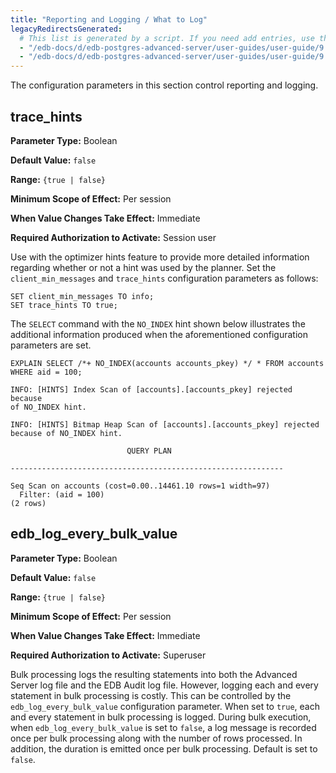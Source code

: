 ```yaml
---
title: "Reporting and Logging / What to Log"
legacyRedirectsGenerated:
  # This list is generated by a script. If you need add entries, use the `legacyRedirects` key.
  - "/edb-docs/d/edb-postgres-advanced-server/user-guides/user-guide/9.6/EDB_Postgres_Advanced_Server_Guide.1.15.html"
  - "/edb-docs/d/edb-postgres-advanced-server/user-guides/user-guide/9.5/EDB_Postgres_Enterprise_Guide.1.015.html"
---
```


<div id="reporting_and_logging_what_to_log" class="registered_link"></div>

The configuration parameters in this section control reporting and logging.

## trace_hints

**Parameter Type:** Boolean

**Default Value:** `false`

**Range:** `{true | false}`

**Minimum Scope of Effect:** Per session

**When Value Changes Take Effect:** Immediate

**Required Authorization to Activate:** Session user

Use with the optimizer hints feature to provide more detailed information regarding whether or not a hint was used by the planner. Set the `client_min_messages` and `trace_hints` configuration parameters as follows:

```text
SET client_min_messages TO info;
SET trace_hints TO true;
```

The `SELECT` command with the `NO_INDEX` hint shown below illustrates the additional information produced when the aforementioned configuration parameters are set.

```text
EXPLAIN SELECT /*+ NO_INDEX(accounts accounts_pkey) */ * FROM accounts
WHERE aid = 100;

INFO: [HINTS] Index Scan of [accounts].[accounts_pkey] rejected because
of NO_INDEX hint.

INFO: [HINTS] Bitmap Heap Scan of [accounts].[accounts_pkey] rejected
because of NO_INDEX hint.

                          QUERY PLAN

-------------------------------------------------------------

Seq Scan on accounts (cost=0.00..14461.10 rows=1 width=97)
  Filter: (aid = 100)
(2 rows)
```

## edb_log_every_bulk_value

<div id="edb_log_every_bulk_value_1" class="registered_link"></div>

**Parameter Type:** Boolean

**Default Value:** `false`

**Range:** `{true | false}`

**Minimum Scope of Effect:** Per session

**When Value Changes Take Effect:** Immediate

**Required Authorization to Activate:** Superuser

Bulk processing logs the resulting statements into both the Advanced Server log file and the EDB Audit log file. However, logging each and every statement in bulk processing is costly. This can be controlled by the `edb_log_every_bulk_value` configuration parameter. When set to `true`, each and every statement in bulk processing is logged. During bulk execution, when `edb_log_every_bulk_value` is set to `false`, a log message is recorded once per bulk processing along with the number of rows processed. In addition, the duration is emitted once per bulk processing. Default is set to `false`.

